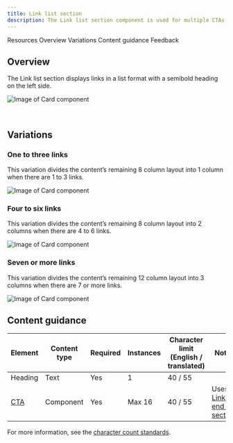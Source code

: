```yaml
---
title: Link list section
description: The Link list section component is used for multiple CTAs, with options for vertical and horizontal lists and varying CTA styling.
---
```



<ComponentDescription name="Link list section" type="ui" />

<AnchorLinks>

<AnchorLink>Resources</AnchorLink>
<AnchorLink>Overview</AnchorLink>
<AnchorLink>Variations</AnchorLink>
<AnchorLink>Content guidance</AnchorLink>
<AnchorLink>Feedback</AnchorLink>

</AnchorLinks>

<ResourceLinks name="Link list section" type="ui" />

## Overview

The Link list section displays links in a list format with a semibold heading on the left side.

<Row>
<Column colMd={8} colLg={8}>

![Image of Card component](../../images/component/link-list-section/link-list-section-default.jpg)

</Column>
</Row>

<br />

## Variations

### One to three links

This variation divides the content’s remaining 8 column layout into 1 column when there are 1 to 3 links.

<Row>
<Column colMd={8} colLg={8}>

![Image of Card component](../../images/component/link-list-section/link-list-section-one-to-three-links.jpg)

</Column>
</Row>

### Four to six links

This variation divides the content’s remaining 8 column layout into 2 columns when there are 4 to 6 links.

<Row>
<Column colMd={8} colLg={8}>

![Image of Card component](../../images/component/link-list-section/link-list-section-four-to-six-links.jpg)

</Column>
</Row>

### Seven or more links

This variation divides the content’s remaining 12 column layout into 3 columns when there are 7 or more links.

<Row>
<Column colMd={8} colLg={8}>

![Image of Card component](../../images/component/link-list-section/link-list-section-seven-or-more-links.jpg)

</Column>
</Row>

## Content guidance

| Element                                                     | Content type | Required | Instances | Character limit <br/>(English / translated) | Notes                                                                                                       |
| ----------------------------------------------------------- | ------------ | -------- | --------- | ------------------------------------------- | ----------------------------------------------------------------------------------------------------------- |
| Heading                                                     | Text         | Yes      | 1         | 40 / 55                                     |                                                                                                             |
| [CTA](https://www.ibm.com/standards/carbon/components/cta/) | Component    | Yes      | Max 16    | 40 / 55                                     | Uses [Link list end of section](https://www.ibm.com/standards/carbon/components/link-list/#end-of-section). |

For more information, see the [character count standards](https://www.ibm.com/standards/carbon/guidelines/content#character-count-standards).

<ComponentFooter name="Link list section" type="ui" />
